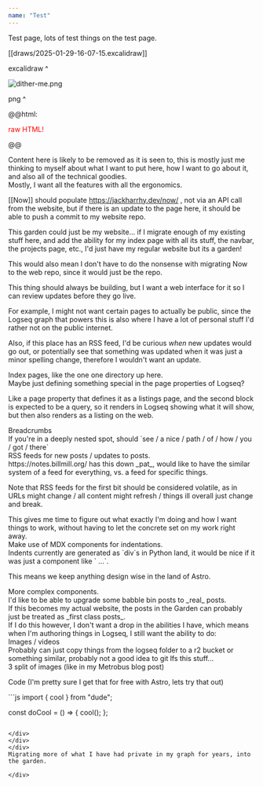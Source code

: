 ```yaml
---
name: "Test"
---
```


Test page, lots of test things on the test page.

[[draws/2025-01-29-16-07-15.excalidraw]]

excalidraw ^

![dither-me.png](../assets/dither-me_1738179654824_0.png)

png ^

@@html: <p style="color: red;"> raw HTML! </p>@@

<div class="ml-[calc(1*1rem)] mb-8">
Content here is likely to be removed as it is seen to, this is mostly just me thinking to myself about what I want to put here, how I want to go about it, and also all of the technical goodies.

<div class="ml-[calc(2*1rem)] mb-8">
Mostly, I want all the features with all the ergonomics.

</div>
<div class="w-full h-4"></div>

[[Now]] should populate https://jackharrhy.dev/now/ , not via an API call from the website, but if there is an update to the page here, it should be able to push a commit to my website repo.

<div class="w-full h-4"></div>

This garden could just be my website... if I migrate enough of my existing stuff here, and add the ability for my index page with all its stuff, the navbar, the projects page, etc., I'd just have my regular website but its a garden!

<div class="ml-[calc(2*1rem)] mb-8">
This would also mean I don't have to do the nonsense with migrating Now to the web repo, since it would just be the repo.

</div>
<div class="w-full h-4"></div>

This thing should always be building, but I want a web interface for it so I can review updates before they go live.

<div class="ml-[calc(2*1rem)] mb-8">
For example, I might not want certain pages to actually be public, since the Logseq graph that powers this is also where I have a lot of personal stuff I'd rather not on the public internet.

Also, if this place has an RSS feed, I'd be curious _when_ new updates would go out, or potentially see that something was updated when it was just a minor spelling change, therefore I wouldn't want an update.

</div>
Index pages, like the one one directory up here.

<div class="ml-[calc(2*1rem)] mb-8">
Maybe just defining something special in the page properties of Logseq?

Like a page property that defines it as a listings page, and the second block is expected to be a query, so it renders in Logseq showing what it will show, but then also renders as a listing on the web.

</div>
Breadcrumbs

<div class="ml-[calc(2*1rem)] mb-8">
If you're in a deeply nested spot, should `see / a nice / path / of / how / you / got / there`

</div>
RSS feeds for new posts / updates to posts.

<div class="ml-[calc(2*1rem)] mb-8">
https://notes.billmill.org/ has this down _pat_, would like to have the similar system of a feed for everything, vs. a feed for specific things.

Note that RSS feeds for the first bit should be considered volatile, as in URLs might change / all content might refresh / things ill overall just change and break.

<div class="ml-[calc(3*1rem)] mb-8">
This gives me time to figure out what exactly I'm doing and how I want things to work, without having to let the concrete set on my  work right away.

</div>
</div>
Make use of MDX components for indentations.

<div class="ml-[calc(2*1rem)] mb-8">
Indents currently are generated as `div`s in Python land, it would be nice if it was just a component like `<Indentation indent=""> ...`.

This means we keep anything design wise in the land of Astro.

</div>
More complex components.

<div class="ml-[calc(2*1rem)] mb-8">
I'd like to be able to upgrade some babble bin posts to _real_ posts.

<div class="ml-[calc(3*1rem)] mb-8">
If this becomes my actual website, the posts in the Garden can probably just be treated as _first class posts_.

</div>
If I do this however, I don't want a drop in the abilities I have, which means when I'm authoring things in Logseq, I still want the ability to do:

<div class="ml-[calc(3*1rem)] mb-8">
Images / videos

<div class="ml-[calc(4*1rem)] mb-8">
Probably can just copy things from the logseq folder to a r2 bucket or something similar, probably not a good idea to git lfs this stuff...

</div>
3 split of images (like in my Metrobus blog post)

Code (I'm pretty sure I get that for free with Astro, lets try that out)

<div class="ml-[calc(4*1rem)] mb-8">
```js
import { cool } from "dude";

const doCool = () => {
  cool();
};
```

</div>
</div>
</div>
Migrating more of what I have had private in my graph for years, into the garden.

</div>
